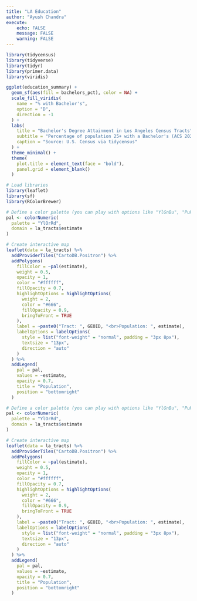 ```yaml
---
title: "LA Education"
author: "Ayush Chandra"
execute:
    echo: FALSE
    message: FALSE
    warning: FALSE
---
```


```r
library(tidycensus)
library(tidyverse)
library(tidyr)
library(primer.data)
library(viridis)
```
```r

ggplot(education_summary) +
  geom_sf(aes(fill = bachelors_pct), color = NA) +
  scale_fill_viridis(
    name = "% with Bachelor's",
    option = "D",
    direction = -1
  ) +
  labs(
    title = "Bachelor's Degree Attainment in Los Angeles Census Tracts",
    subtitle = "Percentage of population 25+ with a Bachelor's (ACS 2020)",
    caption = "Source: U.S. Census via tidycensus"
  ) +
  theme_minimal() +
  theme(
    plot.title = element_text(face = "bold"),
    panel.grid = element_blank()
  )
```



```r
# Load libraries
library(leaflet)
library(sf)
library(RColorBrewer)

# Define a color palette (you can play with options like "YlGnBu", "PuRd", etc.)
pal <- colorNumeric(
  palette = "YlOrRd",
  domain = la_tracts$estimate
)

# Create interactive map
leaflet(data = la_tracts) %>%
  addProviderTiles("CartoDB.Positron") %>%
  addPolygons(
    fillColor = ~pal(estimate),
    weight = 0.5,
    opacity = 1,
    color = "#ffffff",
    fillOpacity = 0.7,
    highlightOptions = highlightOptions(
      weight = 2,
      color = "#666",
      fillOpacity = 0.9,
      bringToFront = TRUE
    ),
    label = ~paste0("Tract: ", GEOID, "<br>Population: ", estimate),
    labelOptions = labelOptions(
      style = list("font-weight" = "normal", padding = "3px 8px"),
      textsize = "13px",
      direction = "auto"
    )
  ) %>%
  addLegend(
    pal = pal,
    values = ~estimate,
    opacity = 0.7,
    title = "Population",
    position = "bottomright"
  )
```

```r
# Define a color palette (you can play with options like "YlGnBu", "PuRd", etc.)
pal <- colorNumeric(
  palette = "YlOrRd",
  domain = la_tracts$estimate
)

# Create interactive map
leaflet(data = la_tracts) %>%
  addProviderTiles("CartoDB.Positron") %>%
  addPolygons(
    fillColor = ~pal(estimate),
    weight = 0.5,
    opacity = 1,
    color = "#ffffff",
    fillOpacity = 0.7,
    highlightOptions = highlightOptions(
      weight = 2,
      color = "#666",
      fillOpacity = 0.9,
      bringToFront = TRUE
    ),
    label = ~paste0("Tract: ", GEOID, "<br>Population: ", estimate),
    labelOptions = labelOptions(
      style = list("font-weight" = "normal", padding = "3px 8px"),
      textsize = "13px",
      direction = "auto"
    )
  ) %>%
  addLegend(
    pal = pal,
    values = ~estimate,
    opacity = 0.7,
    title = "Population",
    position = "bottomright"
  )
```

